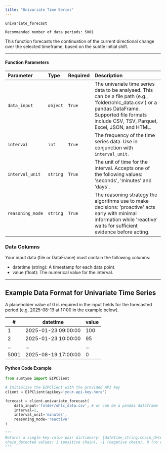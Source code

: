 ```yaml
---
title: "Univariate Time Series"
---
```


`univariate_forecast`

`Recommended number of data periods: 5001`

This function forecasts the continuation of the current directional change over the selected timeframe, based on the subtle initial shift.

---

#### Function Parameters

| Parameter        | Type     | Required | Description                                                                                                                                                                                            |
| :--------------- | :------- | :------- | :----------------------------------------------------------------------------------------------------------------------------------------------------------------------------------------------------- |
| `data_input`     | `object` | `True`   | The univariate time series data to be analysed. This can be a file path (e.g., 'folder/ohlc_data.csv') or a pandas DataFrame. Supported file formats include CSV, TSV, Parquet, Excel, JSON, and HTML. |
| `interval`       | `int`    | `True`   | The frequency of the time series data. Use in conjunction with `interval_unit`.                                                                                                                        |
| `interval_unit`  | `string` | `True`   | The unit of time for the interval. Accepts one of the following values: 'seconds', 'minutes' and 'days'.                                                                                               |
| `reasoning_mode` | `string` | `True`   | The reasoning strategy the algorithms use to make decisions: 'proactive' acts early with minimal information while 'reactive' waits for sufficient evidence before acting.                             |

### Data Columns

Your input data (file or DataFrame) must contain the following columns:

- datetime (string): A timestamp for each data point.
- value (float): The numerical value for the interval.

---

## Example Data Format for Univariate Time Series

A placeholder value of 0 is required in the input fields for the forecasted period (e.g. 2025-08-19 at 17:00 in the example below).

| #    | datetime            | value |
| ---- | ------------------- | ----- |
| 1    | 2025-01-23 09:00:00 | 100   |
| 2    | 2025-01-23 10:00:00 | 95    |
| ...  | ...                 | ...   |
| 5001 | 2025-08-19 17:00:00 | 0     |

#### Python Code Example

```python
from sumtyme import EIPClient

# Initialise the EIPClient with the provided API key
client = EIPClient(apikey='your-api-key-here')

forecast = client.univariate_forecast(
    data_input='folder/ohlc_data.csv', # or can be a pandas dataframe 
    interval=1,
    interval_unit='minutes',
    reasoning_mode='reactive'
)

"""
Returns a single key-value pair dictionary: {datetime_string:chain_detected}
chain_detected values: 1 (positive chain), -1 (negative chain), 0 (no chain detected)
"""
```